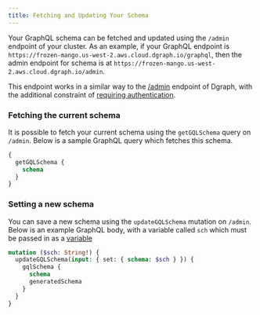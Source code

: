 ```yaml
---
title: Fetching and Updating Your Schema
---
```



<DgraphWIP />

Your GraphQL schema can be fetched and updated using the `/admin` endpoint of
your cluster. As an example, if your GraphQL endpoint is
`https://frozen-mango.us-west-2.aws.cloud.dgraph.io/graphql`, then the admin
endpoint for schema is at
`https://frozen-mango.us-west-2.aws.cloud.dgraph.io/admin`.

This endpoint works in a similar way to the [/admin](/dgraph/graphql/api#admin)
endpoint of Dgraph, with the additional constraint of
[requiring authentication](./authentication).

### Fetching the current schema

It is possible to fetch your current schema using the `getGQLSchema` query on
`/admin`. Below is a sample GraphQL query which fetches this schema.

```graphql
{
  getGQLSchema {
    schema
  }
}
```

### Setting a new schema

You can save a new schema using the `updateGQLSchema` mutation on `/admin`.
Below is an example GraphQL body, with a variable called `sch` which must be
passed in as a [variable](https://graphql.org/graphql-js/passing-arguments/)

```graphql
mutation ($sch: String!) {
  updateGQLSchema(input: { set: { schema: $sch } }) {
    gqlSchema {
      schema
      generatedSchema
    }
  }
}
```
